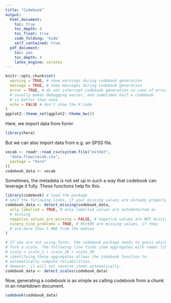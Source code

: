 ```yaml
---
title: "Codebook"
output:
  html_document:
    toc: true
    toc_depth: 4
    toc_float: true
    code_folding: 'hide'
    self_contained: true
  pdf_document:
    toc: yes
    toc_depth: 4
    latex_engine: xelatex
---
```


```r
knitr::opts_chunk$set(
  warning = TRUE, # show warnings during codebook generation
  message = TRUE, # show messages during codebook generation
  error = TRUE, # do not interrupt codebook generation in case of errors,
  # usually makes debugging easier, and sometimes half a codebook
  # is better than none
  echo = FALSE # don't show the R code
)
ggplot2::theme_set(ggplot2::theme_bw())
```

Here, we import data from formr

```r
library(hera)
```

But we can also import data from e.g. an SPSS file.
```r
vocab <- readr::read_csv(system.file("extdat",
  "data-flow/vocab.csv",
  package = "hera"
))
codebook_data <- vocab
```


Sometimes, the metadata is not set up in such a way that codebook
can leverage it fully. These functions help fix this.

```r
library(codebook) # load the package
# omit the following lines, if your missing values are already properly labelled
codebook_data <- detect_missing(codebook_data,
  only_labelled = TRUE, # only labelled values are autodetected as
  # missing
  negative_values_are_missing = FALSE, # negative values are NOT missing values
  ninety_nine_problems = TRUE, # 99/999 are missing values, if they
  # are more than 5 MAD from the median
)

# If you are not using formr, the codebook package needs to guess which items
# form a scale. The following line finds item aggregates with names like this:
# scale = scale_1 + scale_2R + scale_3R
# identifying these aggregates allows the codebook function to
# automatically compute reliabilities.
# However, it will not reverse items automatically.
codebook_data <- detect_scales(codebook_data)
```

Now, generating a codebook is as simple as calling codebook from a chunk in an
rmarkdown document.

```r
codebook(codebook_data)
```
